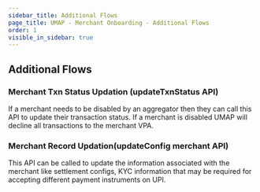 ```yaml
---
sidebar_title: Additional Flows
page_title: UMAP - Merchant Onboarding - Additional Flows
order: 1
visible_in_sidebar: true
---
```


## Additional Flows

### Merchant Txn Status Updation (updateTxnStatus API)
If a merchant needs to be disabled by an aggregator then they can call this API to update their transaction status. If a merchant is disabled UMAP will decline all transactions to the merchant VPA. 

### Merchant Record Updation(updateConfig merchant API)
This API can be called to update the information associated with the merchant like settlement configs, KYC information that may be required for accepting different payment instruments on UPI.
